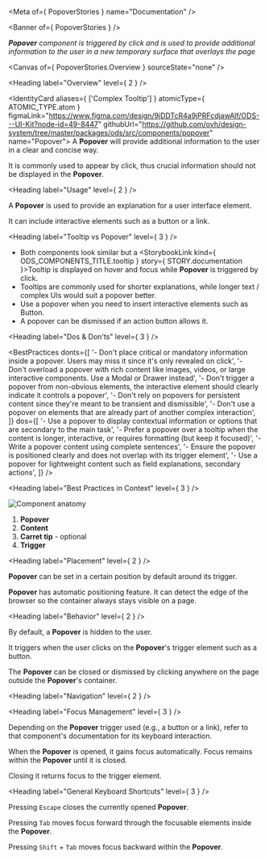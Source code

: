 
<Meta of={ PopoverStories } name="Documentation" />

<Banner of={ PopoverStories } />

_**Popover** component is triggered by click and is used to provide additional information to the user in a new temporary surface that overlays the page_

<Canvas of={ PopoverStories.Overview } sourceState="none" />

<Heading label="Overview" level={ 2 } />

<IdentityCard aliases={ ['Complex Tooltip'] }
              atomicType={ ATOMIC_TYPE.atom }
              figmaLink="https://www.figma.com/design/9jDDTcR4a9jPRFcdjawAlf/ODS---UI-Kit?node-id=49-8447"
              githubUrl="https://github.com/ovh/design-system/tree/master/packages/ods/src/components/popover"
              name="Popover">
  A **Popover** will provide additional information to the user in a clear and concise way.

  It is commonly used to appear by click, thus crucial information should not be displayed in the **Popover**.
</IdentityCard>

<Heading label="Usage" level={ 2 } />

A **Popover** is used to provide an explanation for a user interface element.

It can include interactive elements such as a button or a link.

<Heading label="Tooltip vs Popover" level={ 3 } />

- Both components look similar but a <StorybookLink kind={ ODS_COMPONENTS_TITLE.tooltip } story={ STORY.documentation }>Tooltip</StorybookLink> is displayed on hover and focus while **Popover** is triggered by click.
- Tooltips are commonly used for shorter explanations, while longer text / complex UIs would suit a popover better.
- Use a popover when you need to insert interactive elements such as Button.
- A popover can be dismissed if an action button allows it.

<Heading label="Dos & Don'ts" level={ 3 } />

<BestPractices
  donts={[
    '- Don\'t place critical or mandatory information inside a popover. Users may miss it since it\'s only revealed on click',
    '- Don\'t overload a popover with rich content like images, videos, or large interactive components. Use a Modal or Drawer instead',
    '- Don\'t trigger a popover from non-obvious elements, the interactive element should clearly indicate it controls a popover',
    '- Don\'t rely on popovers for persistent content since they\'re meant to be transient and dismissible',
    '- Don\'t use a popover on elements that are already part of another complex interaction',
  ]}
  dos={[
    '- Use a popover to display contextual information or options that are secondary to the main task',
    '- Prefer a popover over a tooltip when the content is longer, interactive, or requires formatting (but keep it focused)',
    '- Write a popover content using complete sentences',
    '- Ensure the popover is positioned clearly and does not overlap with its trigger element',
    '- Use a popover for lightweight content such as field explanations, secondary actions',
  ]}
/>

<Heading label="Best Practices in Context" level={ 3 } />

![Component anatomy](components/popover/anatomy.png "Component anatomy")

1. **Popover**
2. **Content**
3. **Carret tip** - optional
4. **Trigger**

<Heading label="Placement" level={ 2 } />

**Popover** can be set in a certain position by default around its trigger.

**Popover** has automatic positioning feature. It can detect the edge of the browser so the container always stays visible on a page.

<Heading label="Behavior" level={ 2 } />

By default, a **Popover** is hidden to the user.

It triggers when the user clicks on the **Popover**'s trigger element such as a button.

The **Popover** can be closed or dismissed by clicking anywhere on the page outside the **Popover**'s container.

<Heading label="Navigation" level={ 2 } />

<Heading label="Focus Management" level={ 3 } />

Depending on the **Popover** trigger used (e.g., a button or a link), refer to that component's documentation for its keyboard interaction.

When the **Popover** is opened, it gains focus automatically. Focus remains within the **Popover** until it is closed.

Closing it returns focus to the trigger element.

<Heading label="General Keyboard Shortcuts" level={ 3 } />

Pressing `Escape` closes the currently opened **Popover**.

Pressing `Tab` moves focus forward through the focusable elements inside the **Popover**.

Pressing `Shift` + `Tab` moves focus backward within the **Popover**.
